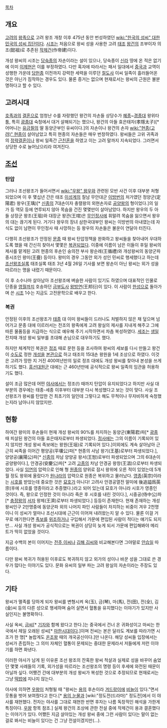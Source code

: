 [[목차]]
== 개요 ==
[[고려]]의 [[왕족]]으로 고려 왕조 개창 이후 475년 동안 번성하였던 [[wiki:"한국의 성씨" 대한민국의 성씨 집단]]이다. [[시조]]는 처음으로 왕씨 성을 사용한 고려 [[태조]] [[왕건]]의 조부이자 의조(懿祖)로 추존된 [[작제건]](作帝建)이다. 

개성 왕씨의 시조는 [[당숙종]]의 자손이라는 설이 있으나, 당숙종이 [[신라]] 땅에 온 적은 없기에 이미 [[이제현]]은 이를 부정하였다. 다만 혹자에 따라서는 패서 일대에서 [[중국]]과 교역이 성행한 가운데 [[당헌종]] 이전까지 강력한 세력을 이루던 [[절도사]] 이씨 일족이 흘러들어온 것은 아닌가 짐작하는 경우도 있다. 물론 증거는 없으며 현재로서는 왕씨의 근원은 불분명하다고 할 수 있다.

== 고려시대 ==
[[호족]]과의 [[결혼]]으로 엄청난 수를 자랑했던 왕건의 자손들 상당수가 [[혜종]]~[[경종(고려)|경종]]대 왕위타툼, 특히 [[광종]]대 숙청에서 대거 살해되기는 했으나, 왕건의 아들 효은태자(孝隱太子)[* 어머니는 [[유금필]]의 딸 동양군부인 유씨이다.]의 자손이나 왕건의 손자 [[wiki:"현종(고려)" 현종]]이 살아남았고 특히 현종의 자손들은 매우 번창하였다. 왕씨들은 고위 귀족과의 [[정략결혼]]이나 왕씨 일족간 [[근친혼]]을 하였고 이는 고려 말까지 지속되었다. 그러면서 상당한 수로 늘어났으리라 여겨진다.

== [[조선]] ==
=== 탄압 ===
그러나 조선왕조가 들어서면서 [[wiki:"우왕" 왕우]]와 관련된 모반 사건 이후 대부분 처형되었으며 이 후 몇십년 간은 태조 [[이성계]]의 칠남 무안대군 [[이방번]]의 처가였던 정양군(定陽君) 왕우(王瑀)[* [[신종]]의 7대손이자 충렬왕의 외현손자로 [[공양왕]]의 형이었다.]의 일가 등 역모 등에 연루되지 않아 목숨을 건진 몇몇만이 살아남았다. 하지만 왕우의 두 아들 상장군 왕조(王珇)와 대장군 왕관(王琯)은 [[무인정사]]에 휘말려 목숨을 잃으면서 왕우의 대는 끊기게 된다. 거기다 왕우의 장녀 삼한국대부인 왕씨는 이방번의 아내였는데 자식도 없이 남편이 무인정사 때 사망하는 등 왕우의 자손들은 불운이 연달아 터진다. 

다행히 조선왕조가 안정된 [[문종]] 때 왕씨 탄압정책을 완화하고 왕씨들을 찾아내어 우대하도록 했을 때 간신히 찾아서 몇몇은 [[복권]]되었다. 이중에 이름이 남은 이들이 후일 왕씨의 제사를 맡게된 고려 현종의 후손인 숭의전 부사 왕순례(王循禮)와 개성왕씨의 동양군파 중시조인 왕미(王亹) 등이다. 왕미의 경우 그동안 외가 성인 민씨로 행세했다고 하는데 [[조선왕조실록]] 태조실록 태조 3년 4월 26일 기사를 보면 왕손이 아닌 왕씨는 외가 성을 따르라는 명을 내렸기 때문이다.

이 후 소수나마 살아남아 조선왕조에 벼슬한 사람이 있기도 하였으며 대표적인 인물로 단종을 [[영월]]까지 호송하던 [[금부도사]] [[왕방연]](王邦衍)이 있다. 이 사람이 [[한성]]으로 돌아가며 쓴 [[시조]] 1수는 지금도 고전문학으로 배우고 한다.

=== 복권 ===
안정된 이후의 조선왕조가 [[태종]] 대 이미 왕씨들이 드러나도 처벌하지 않은 채 덮으며 넘어가고 문종 대에 이르러서는 전조의 왕족에게 고려 왕실의 제사를 지내게 해주고 그에 따른 물품등을 지급하는 식으로 예우해 주기 시작하면서 차츰 복성하였다. [[세조]]는 [[생일]] 잔치때 개성 왕씨 일부를 초대해 손님으로 대우하기도 했다.

하지만 체계적인 복권은 [[정조]] 때로 문헌 등을 조사하여 왕씨의 세보를 다시 만들고 왕건이 [[수도]]로 정한 [[개성]]을 [[본관]]으로 하고 태조의 15대손 왕원을 1세 조상으로 하였다. 이것은 고려가 망한 지 거진 400여년만의 일로 정조 대에도 개성 왕씨를 찾아내 본성을 쓰게 하기도 했다. [[흥선대원군]] 대에는 근 460년만에 공식적으로 왕씨 일족의 임관을 허용하기도 했다.

설이 조금 많은데 어떤 [[야사]]에서는 정조(!) 때까지 탄압이 유지되었다고 하지만 사실 대부분의 경우에는 태종-세종 이후부터 대부분 다시 복성했다고 보는 것이 맞다. 사실 조선왕조가 왕씨를 탄압한 건 최초기의 일인데 그렇다고 해도 무척이나 무자비하게 숙청했는지라 남아나지 않았지만.

== 현황 ==
하여간 왕미의 후손들이 현재 개성 왕씨의 90%를 차지하는 동양군(東陽君)파[* [[광종]] 때 피살된 왕건의 아들 효은태자로부터 파생되었다. [[정사]]에는 그의 이름이 기록되어 있지 않지만 개성 왕씨 족보에는 왕원(王垣)로 기록되어 있다.]이외에도 계속 살아남아 근근히 씨족을 이어간 평양공(平壤公)파[* 현종의 사남 왕기(王基)로부터 파생되었다.], 양양공(襄陽公)파[* [[신종]]의 차남 양양공 왕서(王恕)로부터 파생되었으며 그의 6대손이 공양왕이다.], 안경공(安慶公)파[* 고려 [[고종]]의 차남 안경공 왕창(王淐)으로부터 파생되었다. 사실 [[임연]]의 압력으로 인해 형 [[원종]]의 양위로 잠시 왕위에 오른 적이 있었는데 5개월 정도 왕위에 올랐다가 [[원나라]]의 압력으로 원종은 복위하고 물러났다. [[영종]](英宗)이라는 [[시호]]를 받았는데 중요한 것은 [[묘호]]가 아니다! 고려사 안경공열전 말미에 後追謚爲英宗(후에 시호를 영종이라고 추증했다.)라고 되어 있는데 묘호가 아니라 시호가 영종인 것이다. 즉, 왕으로 인정한 것이 아니라 죽은 후 시호를 내린 것이다.], 시중공(侍中公)파[* [[충정왕]]의 [[서자]] 왕제(王濟)로부터 파생되었다.] 등등이 존재한다. 현재 존재하는 개성 왕씨인구 2만명중에 동양군파 외의 나머지 파인 사람들이 차지하는 비중이 겨우 2천명이니 이 성씨가 얼마나 조선시대에 근근이 이어져 내려왔는지 알 수 있다. 물론 이걸 거꾸로 얘기한다면 [[족보]]를 [[위조]]하거나 구입해서 가문에 편입된 사람이 적다는 얘기도 되지만... 사실 개성 왕씨가 공식적으로는 복권이 상당히 늦게 되서 가문에 편입해봐야 메리트가 딱히 없었을 것이다.

지금 수백의 본이 이어지는 [[전주 이씨]]나 [[김해 김씨]]와 비교해본다면 그야말로 [[안습]]일 따름이다. 

다만 왕씨 복귀가 허용된 이후로도 복귀하지 않고 외가의 성이나 바꾼 성을 그대로 쓴 경우가 많다는 이야기도 있다. 문화 유씨의 일부 파는 고려 왕실의 자손이라는 주장도 있다.

== 기타 ==
왕씨가 멸족를 당하게 되자 왕씨를 변형시켜 옥(玉), 금(琴), 마(馬), 전(田), 전(全), 김(金)씨 등의 다른 성으로 행세하며 숨어 살면서 혈통을 유지했다는 이야기가 있지만 사실인지는 불명확하다. 

사실 옥씨, [[금]]씨[* [[기자]]와 함께 왔다고 한다.]는 중국에서 건너 온 귀화성이고 마씨는 한국에서 제일 오래된 성씨[* [[마한]]시대이다.]이며 전씨는 본은 달라도 계보를 따라가면 시조가 한 명[* 놀랍게도 [[온조왕]] 때의 개국공신이다.]만 나온다. 해당 성씨들 입장에서는 성씨가 존립하는 그 의미 자체인 혈통이 문제되는 중대한 문제라서 저들에게 저런 이야기를 하면 화낸다.

이러한 야사가 남게 된 이유론 조선 왕조의 잔혹한 왕씨 척살과 실제로 성을 바꾸어 숨었던 몇몇 사례들의 기록, 외가성을 따르라는 조선왕조의 명령 등이 후세에 와전된 때문이 아닐까 싶다. 어쨌건 간에 대부분의 개성 왕씨가 복성한 것으로 추정되므로 현재로서는 그냥 [[떡밥]]에 지나지 않는다.

야사에 의하면 [[우왕]]이 처형될 때 "왕씨는 [[용]]의 후손이라 [[겨드랑이]]에 [[비늘]]이 있다."면서 웃통을 벗어 보여줬다고 한다.[* [[용의 눈물]]과 [wiki:"정도전(드라마)" 정도전]에서 이 야사를 재현했다. 전자는 야사를 그대로 재현한 반면 후자는 나름 독창적인 해석을 가한게 특징이다. [[우왕]] 항목 참조.] 실제 왕건의 조상에 관한 전설 중에 작제건이 용과 결혼했다는 이야기가 있다. 어쨌든 지금 살아있는 개성 왕씨 중에 그런 사람이 있다는 말이 없는 걸로 봐서는 비늘이 있다는 건 그냥 전설이겠지만(…).
